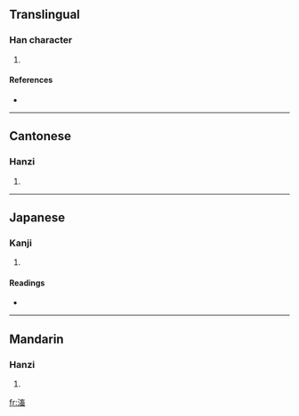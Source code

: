 ==Translingual==

===Han character===
{{Han char|rn=85|rad=水|as=10|sn=13|four=3016<sub>3</sub>|canj=水卜女田 (EYVW)}}

# {{defn|Han|sort=水10}}

====References====
* {{Han ref|kx=0641.210|dkj=17999|dj=1049.020|hdz=31706.060|uh=6EC0|ud=28352|bh=DE47|bd=56903}}

----

==Cantonese==

===Hanzi===
{{yue-hanzi|jyut=|y=chuk1}}

# {{defn|Cantonese}}

----

==Japanese==

===Kanji===
{{ja-kanji|grade=|rs=水10}}

# {{defn|Japanese}}

====Readings====
* {{ja-readings|on=[[ちく]] (chiku)|kun=[[あつまる]] (atsumaru)}}

----

==Mandarin==

===Hanzi===
{{cmn-hanzi|pin=[[chù]] ([[chu4]])|wg=ch'u<sup>4</sup>}}

# {{defn|Mandarin}}

[[fr:滀]]